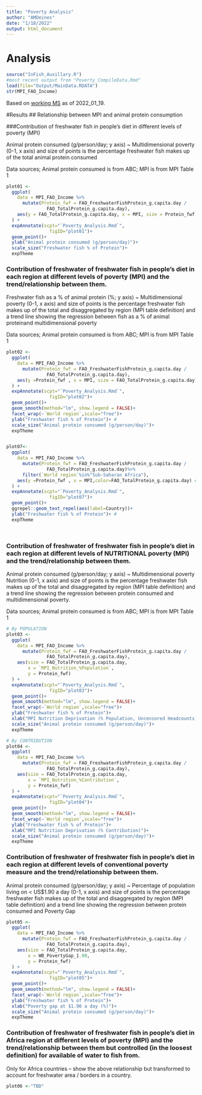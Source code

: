 ```yaml
---
title: "Poverty Analysis"
author: "AMDeines"
date: "1/18/2022"
output: html_document
---
```



# Analysis 
```r
source("InFish_Auxillary.R")
#most recent output from "Poverty_CompileData.Rmd"
load(file="Output/MainData.RDATA")
str(MPI_FAO_Income)
```


Based on [working MS](https://tnc.box.com/s/8zlpzrojm6vl9dai4mn26st7t35pq6h1) as of 2022_01_19.

#Results
## Relationship between MPI and animal protein consumption   

 
###Contribution of freshwater fish in people’s diet in different levels of poverty (MPI)  

Animal protein consumed (g/person/day; y axis) ~ Multidimensional poverty (0-1, x axis) and size of points is the percentage freshwater fish makes up of the total animal protein consumed 

Data sources; Animal protein consumed is from ABC; MPI is from MPI Table 1 
```r
plot01 <-
  ggplot(
    data = MPI_FAO_Income %>%
      mutate(Protein_fwf = FAO_FreshwaterFishProtein_g.capita.day /
               FAO_TotalProtein_g.capita.day),
    aes(y = FAO_TotalProtein_g.capita.day, x = MPI, size = Protein_fwf)
  ) +
  expAnnotate(scpt="`Poverty_Analysis.Rmd`",
                figID="plot01")+
  geom_point()+
  ylab("Animal protein consumed (g/person/day)")+
  scale_size("Freshwater fish % of Protein")+
  expTheme

```


### Contribution of freshwater of freshwater fish in people’s diet in each region at different levels of poverty (MPI) and the trend/relationship between them.  

Freshwater fish as a % of animal protein (%; y axis) ~ Multidimensional poverty (0-1, x axis) and size of points is the percentage freshwater fish makes up of the total and disaggregated by region (MPI table definition) and a trend line showing the regression between fish as a % of animal proteinand multidimensional poverty


Data sources; Animal protein consumed is from ABC; MPI is from MPI Table 1 
```r
plot02 <-
  ggplot(
    data = MPI_FAO_Income %>%
      mutate(Protein_fwf = FAO_FreshwaterFishProtein_g.capita.day /
               FAO_TotalProtein_g.capita.day),
    aes(y =Protein_fwf , x = MPI, size = FAO_TotalProtein_g.capita.day) #
  ) +
  expAnnotate(scpt="`Poverty_Analysis.Rmd`",
                figID="plot02")+
  geom_point()+
  geom_smooth(method="lm", show.legend = FALSE)+
  facet_wrap(~`World region`,scale="free")+
  ylab("Freshwater fish % of Protein")+ #
  scale_size("Animal protein consumed (g/person/day)")+
  expTheme


plot07<-
  ggplot(
    data = MPI_FAO_Income %>%
      mutate(Protein_fwf = FAO_FreshwaterFishProtein_g.capita.day /
               FAO_TotalProtein_g.capita.day)%>%
      filter(`World region`%in%"Sub-Saharan Africa"),
    aes(y =Protein_fwf , x = MPI,color=FAO_TotalProtein_g.capita.day) #
  ) +
  expAnnotate(scpt="`Poverty_Analysis.Rmd`",
                figID="plot07")+
  geom_point()+
  ggrepel::geom_text_repel(aes(label=Country))+
  ylab("Freshwater fish % of Protein")+ #
  expTheme




```
 

### Contribution of freshwater of freshwater fish in people’s diet in each region at different levels of NUTRITIONAL poverty (MPI) and the trend/relationship between them.  

Animal protein consumed (g/person/day; y axis) ~ Multidimensional poverty Nutrition (0-1, x axis) and size of points is the percentage freshwater fish makes up of the total and disaggregated by region (MPI table definition) and a trend line showing the regression between protein consumed and multidimensional poverty. 

Data sources; Animal protein consumed is from ABC; MPI is from MPI Table 1 
```r
# By POPULATION
plot03 <-
  ggplot(
    data = MPI_FAO_Income %>%
      mutate(Protein_fwf = FAO_FreshwaterFishProtein_g.capita.day /
               FAO_TotalProtein_g.capita.day),
    aes(size = FAO_TotalProtein_g.capita.day, 
        x = `MPI_Nutrition_%Population`, 
        y = Protein_fwf)
  ) +
  expAnnotate(scpt="`Poverty_Analysis.Rmd`",
                figID="plot03")+
  geom_point()+
  geom_smooth(method="lm", show.legend = FALSE)+
  facet_wrap(~`World region`,scale="free")+
  ylab("Freshwater fish % of Protein")+
  xlab("MPI Nutrition Deprivation (% Population, Uncensored Headcounts)")+
  scale_size("Animal protein consumed (g/person/day)")+
  expTheme

# By CONTRIBUTION
plot04 <-
  ggplot(
    data = MPI_FAO_Income %>%
      mutate(Protein_fwf = FAO_FreshwaterFishProtein_g.capita.day /
               FAO_TotalProtein_g.capita.day),
    aes(size = FAO_TotalProtein_g.capita.day, 
        x = `MPI_Nutrition_%Contribution`, 
        y = Protein_fwf)
  ) +
  expAnnotate(scpt="`Poverty_Analysis.Rmd`",
                figID="plot04")+
  geom_point()+
  geom_smooth(method="lm", show.legend = FALSE)+
  facet_wrap(~`World region`,scale="free")+
  ylab("Freshwater fish % of Protein")+
  xlab("MPI Nutrition Deprivation (% Contribution)")+
  scale_size("Animal protein consumed (g/person/day)")+
  expTheme
```
 

### Contribution of freshwater of freshwater fish in people’s diet in each region at different levels of conventional poverty measure and the trend/relationship between them.  

Animal protein consumed (g/person/day; y axis) ~ Percentage of population living on < US$1.90 a day (0-1, x axis) and size of points is the percentage freshwater fish makes up of the total and disaggregated by region (MPI table definition) and a trend line showing the regression between protein consumed and Poverty Gap 
```r
plot05 <-
  ggplot(
    data = MPI_FAO_Income %>%
      mutate(Protein_fwf = FAO_FreshwaterFishProtein_g.capita.day /
               FAO_TotalProtein_g.capita.day),
    aes(size = FAO_TotalProtein_g.capita.day, 
        x = WB_PovertyGap_1.90, 
        y = Protein_fwf)
  ) +
  expAnnotate(scpt="`Poverty_Analysis.Rmd`",
                figID="plot05")+
  geom_point()+
  geom_smooth(method="lm", show.legend = FALSE)+
  facet_wrap(~`World region`,scale="free")+
  ylab("Freshwater fish % of Protein")+
  xlab("Poverty gap at $1.90 a day (%)")+
  scale_size("Animal protein consumed (g/person/day)")+
  expTheme
```
 

### Contribution of freshwater of freshwater fish in people’s diet in Africa region at different levels of poverty (MPI) and the trend/relationship between them but controlled (in the loosest definition) for available of water to fish from. 

Only for Africa countries – show the above relationship but transformed to account for freshwater area / borders in a country.  
```r
plot06 <-"TBD"
```












